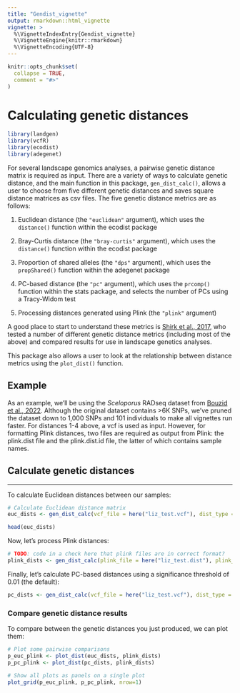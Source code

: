 ```yaml
---
title: "Gendist_vignette"
output: rmarkdown::html_vignette
vignette: >
  %\VignetteIndexEntry{Gendist_vignette}
  %\VignetteEngine{knitr::rmarkdown}
  %\VignetteEncoding{UTF-8}
---
```


```r
knitr::opts_chunk$set(
  collapse = TRUE,
  comment = "#>"
)
```

# Calculating genetic distances

```r
library(landgen)
library(vcfR)
library(ecodist)
library(adegenet)
```

For several landscape genomics analyses, a pairwise genetic distance matrix is required as input. There are a variety of ways to calculate genetic distance, and the main function in this package, `gen_dist_calc()`, allows a user to choose from five different genetic distances and saves square distance matrices as csv files. The five genetic distance metrics are as follows:

1.  Euclidean distance (the `"euclidean"` argument), which uses the `distance()` function within the ecodist package

2.  Bray-Curtis distance (the `"bray-curtis"` argument), which uses the `distance()` function within the ecodist package

3.  Proportion of shared alleles (the `"dps"` argument), which uses the `propShared()` function within the adegenet package

4.  PC-based distance (the `"pc"` argument), which uses the `prcomp()` function within the stats package, and selects the number of PCs using a Tracy-Widom test

5.  Processing distances generated using Plink (the `"plink"` argument)

A good place to start to understand these metrics is [Shirk et al., 2017](https://onlinelibrary.wiley.com/doi/abs/10.1111/1755-0998.12684), who tested a number of different genetic distance metrics (including most of the above) and compared results for use in landscape genetics analyses.

This package also allows a user to look at the relationship between distance metrics using the `plot_dist()` function.

## Example

As an example, we'll be using the *Sceloporus* RADseq dataset from [Bouzid et al., 2022](https://onlinelibrary.wiley.com/doi/10.1111/mec.15836). Although the original dataset contains >6K SNPs, we've pruned the dataset down to 1,000 SNPs and 101 individuals to make all vignettes run faster. For distances 1-4 above, a vcf is used as input. However, for formatting Plink distances, two files are required as output from Plink: the plink.dist file and the plink.dist.id file, the latter of which contains sample names.

## Calculate genetic distances

------------------------------------------------------------------------

To calculate Euclidean distances between our samples:

```r
# Calculate Euclidean distance matrix
euc_dists <- gen_dist_calc(vcf_file = here("liz_test.vcf"), dist_type = "euclidean")

head(euc_dists)
```

Now, let's process Plink distances:

```r
# TODO: code in a check here that plink files are in correct format?
plink_dists <- gen_dist_calc(plink_file = here("liz_test.dist"), plink_id_file = here("liz_test.dist.id"), dist_type = "plink")
```

Finally, let's calculate PC-based distances using a significance threshold of 0.01 (the default):

```r
pc_dists <- gen_dist_calc(vcf_file = here("liz_test.vcf"), dist_type = "pc")
```

### Compare genetic distance results

To compare between the genetic distances you just produced, we can plot them:

```r
# Plot some pairwise comparisons
p_euc_plink <- plot_dist(euc_dists, plink_dists)
p_pc_plink <- plot_dist(pc_dists, plink_dists)

# Show all plots as panels on a single plot
plot_grid(p_euc_plink, p_pc_plink, nrow=1)
```
